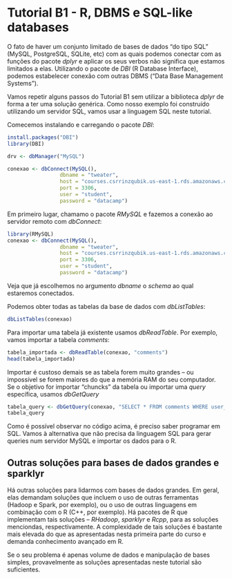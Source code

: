 # Tutorial B1 - R, DBMS e SQL-like databases

O fato de haver um conjunto limitado de bases de dados "do tipo SQL" (MySQL, PostgreSQL, SQLite, etc) com as quais podemos conectar com as funções do pacote _dplyr_ e aplicar os seus verbos não significa que estamos limitados a elas. Utilizando o pacote de _DBI_ (R Database Interface), podemos estabelecer conexão com outras DBMS ("Data Base Management Systems").

Vamos repetir alguns passos do Tutorial B1 sem utilizar a biblioteca _dplyr_ de forma a ter uma solução genérica. Como nosso exemplo foi construído utilizando um servidor SQL, vamos usar a linguagem SQL neste tutorial.

Comecemos instalando e carregando o pacote _DBI_:

```r
install.packages("DBI")
library(DBI)
```



```r
drv <- dbManager("MySQL")
```

```r


conexao <- dbConnect(MySQL(), 
                 dbname = "tweater", 
                 host = "courses.csrrinzqubik.us-east-1.rds.amazonaws.com", 
                 port = 3306,
                 user = "student",
                 password = "datacamp")
```



Em primeiro lugar, chamamo o pacote _RMySQL_ e fazemos a conexão ao servidor remoto com _dbConnect_:

```r
library(RMySQL)
conexao <- dbConnect(MySQL(), 
                 dbname = "tweater", 
                 host = "courses.csrrinzqubik.us-east-1.rds.amazonaws.com", 
                 port = 3306,
                 user = "student",
                 password = "datacamp")
```

Veja que já escolhemos no argumento _dbname_ o _schema_ ao qual estaremos conectados.

Podemos obter todas as tabelas da base de dados com _dbListTables_:

```r
dbListTables(conexao)
```

Para importar uma tabela já existente usamos _dbReadTable_. Por exemplo, vamos importar a tabela _comments_:

```r
tabela_importada <- dbReadTable(conexao, "comments")
head(tabela_importada)
```

Importar é custoso demais se as tabela forem muito grandes -- ou impossível se forem maiores do que a memória RAM do seu computador. Se o objetivo for importar "chuncks" da tabela ou importar uma _query_ específica, usamos _dbGetQuery_

```r
tabela_query <- dbGetQuery(conexao, "SELECT * FROM comments WHERE user_id = 7")
tabela_query
```

Como é possível observar no código acima, é preciso saber programar em SQL. Vamos à alternativa que não precisa da linguagem SQL para gerar queries num servidor MySQL e importar os dados para o R.


## Outras soluções para bases de dados grandes e sparklyr

Há outras soluções para lidarmos com bases de dados grandes. Em geral, elas demandam soluções que incluem o uso de outras ferramentas (Hadoop e Spark, por exemplo), ou o uso de outras linguagens em combinação com o R (C++, por exemplo). Há pacotes de R que implementam tais soluções -- _RHadoop_, _sparklyr_ e _Rcpp_, para as soluções menciondas, respectivamente. A complexidade de tais soluções é bastante mais elevada do que as apresentadas nesta primeira parte do curso e demanda conhecimento avançado em R.

Se o seu problema é apenas volume de dados e manipulação de bases simples, provavelmente as soluções apresentadas neste tutorial são suficientes. 

